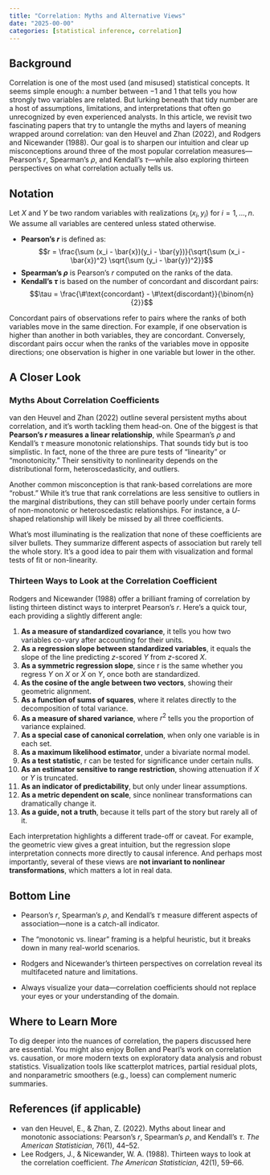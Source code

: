 ```yaml
---
title: "Correlation: Myths and Alternative Views"
date: "2025-00-00"
categories: [statistical inference, correlation]
---
```


## Background

Correlation is one of the most used (and misused) statistical concepts. It seems simple enough: a number between $-1$ and $1$ that tells you how strongly two variables are related. But lurking beneath that tidy number are a host of assumptions, limitations, and interpretations that often go unrecognized by even experienced analysts. In this article, we revisit two fascinating papers that try to untangle the myths and layers of meaning wrapped around correlation: van den Heuvel and Zhan (2022), and Rodgers and Nicewander (1988). Our goal is to sharpen our intuition and clear up misconceptions around three of the most popular correlation measures—Pearson's $r$, Spearman's $\rho$, and Kendall's $\tau$—while also exploring thirteen perspectives on what correlation actually tells us.

## Notation

Let $X$ and $Y$ be two random variables with realizations $(x_i, y_i)$ for $i = 1, \ldots, n$. We assume all variables are centered unless stated otherwise.

- **Pearson’s $r$** is defined as:
  $$r = \frac{\sum (x_i - \bar{x})(y_i - \bar{y})}{\sqrt{\sum (x_i - \bar{x})^2} \sqrt{\sum (y_i - \bar{y})^2}}$$
- **Spearman’s $\rho$** is Pearson’s $r$ computed on the ranks of the data.
- **Kendall’s $\tau$** is based on the number of concordant and discordant pairs:
  $$\tau = \frac{\#\text{concordant} - \#\text{discordant}}{\binom{n}{2}}$$

Concordant pairs of observations refer to pairs where the ranks of both variables move in the same direction. For example, if one observation is higher than another in both variables, they are concordant. Conversely, discordant pairs occur when the ranks of the variables move in opposite directions; one observation is higher in one variable but lower in the other. 

## A Closer Look

### Myths About Correlation Coefficients

van den Heuvel and Zhan (2022) outline several persistent myths about correlation, and it’s worth tackling them head-on. One of the biggest is that **Pearson’s $r$ measures a linear relationship**, while Spearman’s $\rho$ and Kendall’s $\tau$ measure monotonic relationships. That sounds tidy but is too simplistic. In fact, none of the three are pure tests of “linearity” or “monotonicity.” Their sensitivity to nonlinearity depends on the distributional form, heteroscedasticity, and outliers.

Another common misconception is that rank-based correlations are more “robust.” While it’s true that rank correlations are less sensitive to outliers in the marginal distributions, they can still behave poorly under certain forms of non-monotonic or heteroscedastic relationships. For instance, a $U$-shaped relationship will likely be missed by all three coefficients.

What’s most illuminating is the realization that none of these coefficients are silver bullets. They summarize different aspects of association but rarely tell the whole story. It’s a good idea to pair them with visualization and formal tests of fit or non-linearity.

### Thirteen Ways to Look at the Correlation Coefficient

Rodgers and Nicewander (1988) offer a brilliant framing of correlation by listing thirteen distinct ways to interpret Pearson’s $r$. Here’s a quick tour, each providing a slightly different angle:

1. **As a measure of standardized covariance**, it tells you how two variables co-vary after accounting for their units.
2. **As a regression slope between standardized variables**, it equals the slope of the line predicting $z$-scored $Y$ from $z$-scored $X$.
3. **As a symmetric regression slope**, since r is the same whether you regress $Y$ on $X$ or $X$ on $Y$, once both are standardized.
4. **As the cosine of the angle between two vectors**, showing their geometric alignment.
5. **As a function of sums of squares**, where it relates directly to the decomposition of total variance.
6. **As a measure of shared variance**, where $r^2$ tells you the proportion of variance explained.
7. **As a special case of canonical correlation**, when only one variable is in each set.
8. **As a maximum likelihood estimator**, under a bivariate normal model.
9. **As a test statistic**, r can be tested for significance under certain nulls.
10. **As an estimator sensitive to range restriction**, showing attenuation if $X$ or $Y$ is truncated.
11. **As an indicator of predictability**, but only under linear assumptions.
12. **As a metric dependent on scale**, since nonlinear transformations can dramatically change it.
13. **As a guide, not a truth**, because it tells part of the story but rarely all of it.

Each interpretation highlights a different trade-off or caveat. For example, the geometric view gives a great intuition, but the regression slope interpretation connects more directly to causal inference. And perhaps most importantly, several of these views are **not invariant to nonlinear transformations**, which matters a lot in real data.

## Bottom Line

- Pearson’s $r$, Spearman’s $\rho$, and Kendall’s $\tau$ measure different aspects of association—none is a catch-all indicator.

- The “monotonic vs. linear” framing is a helpful heuristic, but it breaks down in many real-world scenarios.

- Rodgers and Nicewander's thirteen perspectives on correlation reveal its multifaceted nature and limitations.

- Always visualize your data—correlation coefficients should not replace your eyes or your understanding of the domain.

## Where to Learn More

To dig deeper into the nuances of correlation, the papers discussed here are essential. You might also enjoy Bollen and Pearl's work on correlation vs. causation, or more modern texts on exploratory data analysis and robust statistics. Visualization tools like scatterplot matrices, partial residual plots, and nonparametric smoothers (e.g., loess) can complement numeric summaries.

## References (if applicable)

- van den Heuvel, E., & Zhan, Z. (2022). Myths about linear and monotonic associations: Pearson’s $r$, Spearman’s $\rho$, and Kendall’s $\tau$. *The American Statistician*, 76(1), 44–52.
- Lee Rodgers, J., & Nicewander, W. A. (1988). Thirteen ways to look at the correlation coefficient. *The American Statistician*, 42(1), 59–66.

